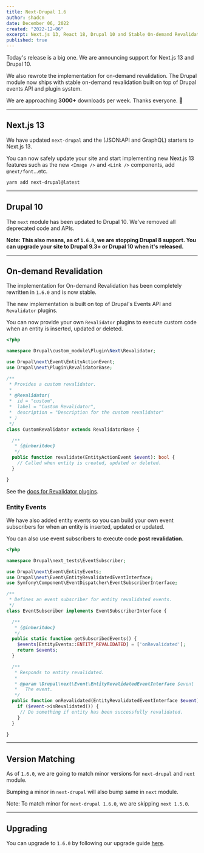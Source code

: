 ```yaml
---
title: Next-Drupal 1.6
author: shadcn
date: December 06, 2022
created: "2022-12-06"
excerpt: Next.js 13, React 18, Drupal 10 and Stable On-demand Revalidation.
published: true
---
```


Today's release is a big one. We are announcing support for Next.js 13 and Drupal 10.

We also rewrote the implementation for on-demand revalidation. The Drupal module now ships with stable on-demand revalidation built on top of Drupal events API and plugin system.

We are approaching **3000+** downloads per week. Thanks everyone. 🎉

---

## Next.js 13

We have updated `next-drupal` and the (JSON:API and GraphQL) starters to Next.js 13.

You can now safely update your site and start implementing new Next.js 13 features such as the new `<Image />` and `<Link />` components, add `@next/font`...etc.

```sh
yarn add next-drupal@latest
```

---

## Drupal 10

The `next` module has been updated to Drupal 10. We've removed all deprecated code and APIs.

<Callout>

**Note: This also means, as of `1.6.0`, we are stopping Drupal 8 support. You can upgrade your site to Drupal 9.3+ or Drupal 10 when it's released.**

</Callout>

---

## On-demand Revalidation

The implementation for On-demand Revalidation has been completely rewritten in `1.6.0` and is now stable.

The new implementation is built on top of Drupal's Events API and `Revalidator` plugins.

You can now provide your own `Revalidator` plugins to execute custom code when an entity is inserted, updated or deleted.

```php title=custom_module/src/Plugin/Next/Revalidator/CustomRevalidator.php
<?php

namespace Drupal\custom_module\Plugin\Next\Revalidator;

use Drupal\next\Event\EntityActionEvent;
use Drupal\next\Plugin\RevalidatorBase;

/**
 * Provides a custom revalidator.
 *
 * @Revalidator(
 *  id = "custom",
 *  label = "Custom Revalidator",
 *  description = "Description for the custom revalidator"
 * )
 */
class CustomRevalidator extends RevalidatorBase {

  /**
   * {@inheritdoc}
   */
  public function revalidate(EntityActionEvent $event): bool {
	// Called when entity is created, updated or deleted.
  }

}
```

See the [docs for Revalidator plugins](/docs/revalidator).

### Entity Events

We have also added entity events so you can build your own event subscribers for when an entity is inserted, updated or updated.

You can also use event subscribers to execute code **post revalidation**.

```php title=custom_module/src/EventSubscriber/EventSubscriber.php
<?php

namespace Drupal\next_tests\EventSubscriber;

use Drupal\next\Event\EntityEvents;
use Drupal\next\Event\EntityRevalidatedEventInterface;
use Symfony\Component\EventDispatcher\EventSubscriberInterface;

/**
 * Defines an event subscriber for entity revalidated events.
 */
class EventSubscriber implements EventSubscriberInterface {

  /**
   * {@inheritdoc}
   */
  public static function getSubscribedEvents() {
    $events[EntityEvents::ENTITY_REVALIDATED] = ['onRevalidated'];
    return $events;
  }

  /**
   * Responds to entity revalidated.
   *
   * @param \Drupal\next\Event\EntityRevalidatedEventInterface $event
   *   The event.
   */
  public function onRevalidated(EntityRevalidatedEventInterface $event) {
    if ($event->isRevalidated()) {
	 // Do something if entity has been successfully revalidated.
	}
  }

}
```

---

## Version Matching

As of `1.6.0`, we are going to match minor versions for `next-drupal` and `next` module.

Bumping a minor in `next-drupal` will also bump same in `next` module.

<Callout>

Note: To match minor for `next-drupal 1.6.0`, we are skipping `next 1.5.0`.

</Callout>

---

## Upgrading

You can upgrade to `1.6.0` by following our upgrade guide [here](/docs/upgrade-guide).
